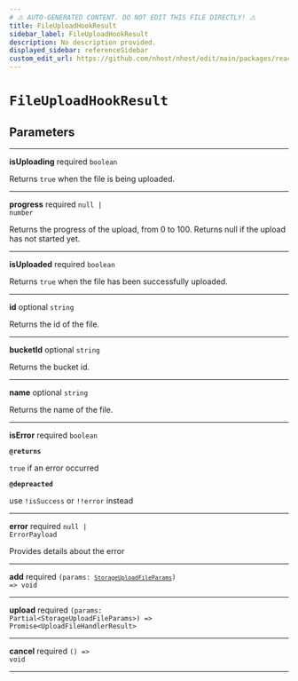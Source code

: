 ```yaml
---
# ⚠️ AUTO-GENERATED CONTENT. DO NOT EDIT THIS FILE DIRECTLY! ⚠️
title: FileUploadHookResult
sidebar_label: FileUploadHookResult
description: No description provided.
displayed_sidebar: referenceSidebar
custom_edit_url: https://github.com/nhost/nhost/edit/main/packages/react/src/useFileUpload.ts#L16
---
```


# `FileUploadHookResult`

## Parameters

---

**<span className="parameter-name">isUploading</span>** <span className="optional-status">required</span> <code>boolean</code>

Returns `true` when the file is being uploaded.

---

**<span className="parameter-name">progress</span>** <span className="optional-status">required</span> <code>null &#124; number</code>

Returns the progress of the upload, from 0 to 100. Returns null if the upload has not started yet.

---

**<span className="parameter-name">isUploaded</span>** <span className="optional-status">required</span> <code>boolean</code>

Returns `true` when the file has been successfully uploaded.

---

**<span className="parameter-name">id</span>** <span className="optional-status">optional</span> <code>string</code>

Returns the id of the file.

---

**<span className="parameter-name">bucketId</span>** <span className="optional-status">optional</span> <code>string</code>

Returns the bucket id.

---

**<span className="parameter-name">name</span>** <span className="optional-status">optional</span> <code>string</code>

Returns the name of the file.

---

**<span className="parameter-name">isError</span>** <span className="optional-status">required</span> <code>boolean</code>

**`@returns`**

`true` if an error occurred

**`@depreacted`**

use `!isSuccess` or `!!error` instead

---

**<span className="parameter-name">error</span>** <span className="optional-status">required</span> <code>null &#124; ErrorPayload</code>

Provides details about the error

---

**<span className="parameter-name">add</span>** <span className="optional-status">required</span> <code>(params: [`StorageUploadFileParams`](/reference/docgen/react/types/storage-upload-file-params)) =&gt; void</code>

---

**<span className="parameter-name">upload</span>** <span className="optional-status">required</span> <code>(params: Partial&lt;StorageUploadFileParams&gt;) =&gt; Promise&lt;UploadFileHandlerResult&gt;</code>

---

**<span className="parameter-name">cancel</span>** <span className="optional-status">required</span> <code>() =&gt; void</code>

---
